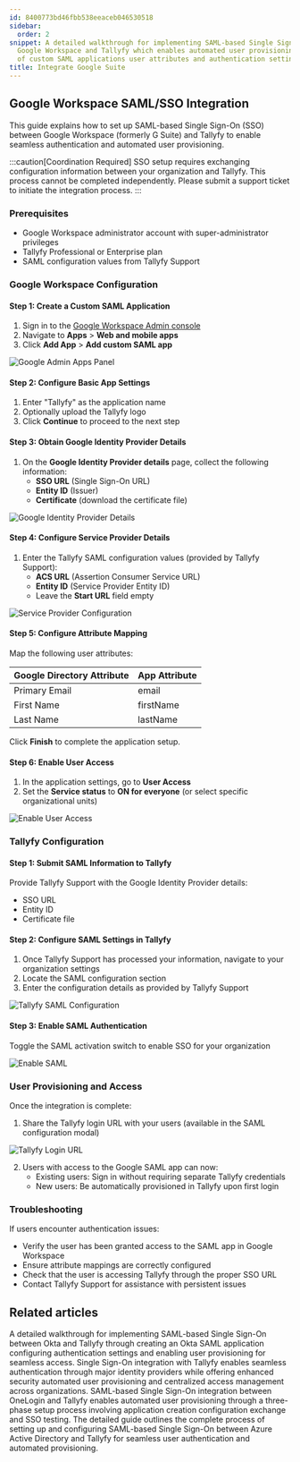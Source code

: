 ```yaml
---
id: 8400773bd46fbb538eeaceb046530518
sidebar:
  order: 2
snippet: A detailed walkthrough for implementing SAML-based Single Sign-On between
  Google Workspace and Tallyfy which enables automated user provisioning through configuration
  of custom SAML applications user attributes and authentication settings.
title: Integrate Google Suite
---
```


## Google Workspace SAML/SSO Integration

This guide explains how to set up SAML-based Single Sign-On (SSO) between Google Workspace (formerly G Suite) and Tallyfy to enable seamless authentication and automated user provisioning.

:::caution[Coordination Required]
SSO setup requires exchanging configuration information between your organization and Tallyfy. This process cannot be completed independently. Please submit a support ticket to initiate the integration process.
:::

### Prerequisites

- Google Workspace administrator account with super-administrator privileges
- Tallyfy Professional or Enterprise plan
- SAML configuration values from Tallyfy Support

### Google Workspace Configuration

#### Step 1: Create a Custom SAML Application

1. Sign in to the [Google Workspace Admin console](https://admin.google.com)
2. Navigate to **Apps** > **Web and mobile apps**
3. Click **Add App** > **Add custom SAML app**

![Google Admin Apps Panel](https://screenshots.tallyfy.com/file-CNZ3nkfl6y.png)

#### Step 2: Configure Basic App Settings

1. Enter "Tallyfy" as the application name
2. Optionally upload the Tallyfy logo
3. Click **Continue** to proceed to the next step

#### Step 3: Obtain Google Identity Provider Details

1. On the **Google Identity Provider details** page, collect the following information:
   - **SSO URL** (Single Sign-On URL)
   - **Entity ID** (Issuer)
   - **Certificate** (download the certificate file)

![Google Identity Provider Details](https://user-images.githubusercontent.com/9307582/118470213-65c09380-b6fe-11eb-976b-c9a1544c9a53.png)

#### Step 4: Configure Service Provider Details

1. Enter the Tallyfy SAML configuration values (provided by Tallyfy Support):
   - **ACS URL** (Assertion Consumer Service URL)
   - **Entity ID** (Service Provider Entity ID)
   - Leave the **Start URL** field empty

![Service Provider Configuration](https://user-images.githubusercontent.com/9307582/118470602-bc2dd200-b6fe-11eb-84a8-38b49cf90b38.png)

#### Step 5: Configure Attribute Mapping

Map the following user attributes:

| Google Directory Attribute | App Attribute |
|----------------------------|--------------|
| Primary Email | email |
| First Name | firstName |
| Last Name | lastName |

Click **Finish** to complete the application setup.

#### Step 6: Enable User Access

1. In the application settings, go to **User Access**
2. Set the **Service status** to **ON for everyone** (or select specific organizational units)

![Enable User Access](https://user-images.githubusercontent.com/9307582/118472230-825dcb00-b700-11eb-943b-9446226f13c4.png)

### Tallyfy Configuration

#### Step 1: Submit SAML Information to Tallyfy

Provide Tallyfy Support with the Google Identity Provider details:
- SSO URL
- Entity ID
- Certificate file

#### Step 2: Configure SAML Settings in Tallyfy

1. Once Tallyfy Support has processed your information, navigate to your organization settings
2. Locate the SAML configuration section
3. Enter the configuration details as provided by Tallyfy Support

![Tallyfy SAML Configuration](https://user-images.githubusercontent.com/9307582/111089170-f3c7a480-852a-11eb-97aa-6034327bbea5.png)

#### Step 3: Enable SAML Authentication

Toggle the SAML activation switch to enable SSO for your organization

![Enable SAML](https://user-images.githubusercontent.com/9307582/111089635-f1664a00-852c-11eb-95ea-656d25be057d.png)

### User Provisioning and Access

Once the integration is complete:

1. Share the Tallyfy login URL with your users (available in the SAML configuration modal)

![Tallyfy Login URL](https://user-images.githubusercontent.com/9307582/118475633-652afb80-b704-11eb-961c-63db58bc7f42.png)

2. Users with access to the Google SAML app can now:
   - Existing users: Sign in without requiring separate Tallyfy credentials
   - New users: Be automatically provisioned in Tallyfy upon first login

### Troubleshooting

If users encounter authentication issues:
- Verify the user has been granted access to the SAML app in Google Workspace
- Ensure attribute mappings are correctly configured
- Check that the user is accessing Tallyfy through the proper SSO URL
- Contact Tallyfy Support for assistance with persistent issues


## Related articles
<CardGrid>
<LinkTitleCard header="<b>Authentication > Integrate Okta</b>" href="/products/pro/integrations/authentication/how-to-integrate-okta-samlsso-with-tallyfy/" > A detailed walkthrough for implementing SAML-based Single Sign-On between Okta and Tallyfy through creating an Okta SAML application configuring authentication settings and enabling user provisioning for seamless access. </LinkTitleCard>
<LinkTitleCard header="<b>Integrations > Authentication and SSO</b>" href="/products/pro/integrations/authentication/" > Single Sign-On integration with Tallyfy enables seamless authentication through major identity providers while offering enhanced security automated user provisioning and centralized access management across organizations. </LinkTitleCard>
<LinkTitleCard header="<b>Authentication > Integrate OneLogin</b>" href="/products/pro/integrations/authentication/how-to-integrate-onelogin-samlsso-with-tallyfy/" > SAML-based Single Sign-On integration between OneLogin and Tallyfy enables automated user provisioning through a three-phase setup process involving application creation configuration exchange and SSO testing. </LinkTitleCard>
<LinkTitleCard header="<b>Authentication > Integrate Azure AD</b>" href="/products/pro/integrations/authentication/how-to-integrate-azure-ad-samlsso-with-tallyfy/" > The detailed guide outlines the complete process of setting up and configuring SAML-based Single Sign-On between Azure Active Directory and Tallyfy for seamless user authentication and automated provisioning. </LinkTitleCard>
</CardGrid>